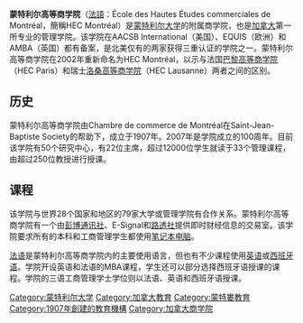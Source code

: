 {{noteTA
|1=zh-cn:蒙特利尔;zh-hk:滿地可;zh-tw: 蒙特婁;
}}
{{Infobox university
|image_name     = Hec-montreal.jpg
|image_size     = 250px
|name           = '''蒙特利尔高等商学院'''
|native_name    = École des Hautes études commerciales de Montréal
|established    = 1907
|director       = Frederico Pasin<ref>{{cite web|title=Frederico Pasin|url=https://www.hec.ca/en/about/governance/director/index.html|publisher=HEC Montréal|access-date=2021-09-08|archive-date=2021-09-08|archive-url=https://web.archive.org/web/20210908093820/https://www.hec.ca/en/about/governance/director/index.html|dead-url=no}}</ref>
|address        = 魁北克省[[蒙特利尔|蒙特利尔]]市
|type           = [[商学院|商学院]]
|endowment      = 1.27亿加元
|students       = 13,046 
|undergrad      = 9,824 
|postgrad       = 3,222
|administrative_staff      = 581
|faculty        = 260
|free_label     = 毕业人数
|free           = 87,900
|website        = [http://www.hec.ca www.hec.ca]
|campus         = 市区
|affiliations   = [[蒙特利尔大学|蒙特利尔大学]]
}}

'''蒙特利尔高等商学院'''（[[法語|法語]]：École des Hautes Études commerciales de Montréal，簡稱HEC Montréal）是[[蒙特利尔大学|蒙特利尔大学]]的附属商学院，也是[[加拿大|加拿大]]第一所专业的管理学院。该学院在AACSB International（美国）、EQUIS（欧洲）和AMBA（英国）都有备案，是北美仅有的两家获得三重认证的学院之一。蒙特利尔高等商学院在2002年重新命名为HEC Montréal，以示与法国[[巴黎高等商业研究学院|巴黎高等商学院]]（HEC Paris）和瑞士[[洛桑高等商学院|洛桑高等商学院]]（HEC Lausanne）两者之间的区别。

==历史==
蒙特利尔高等商学院由Chambre de commerce de Montréal在Saint-Jean-Baptiste Society的帮助下，成立于1907年。2007年是学院成立的100周年。目前该学院有50个研究中心，有22位主席，超过12000位学生就读于33个管理课程，由超过250位教授进行授课。

==课程==
该学院与世界28个国家和地区的79家大学或管理学院有合作关系。蒙特利尔高等商学院有一个由[[彭博通讯社|彭博通讯社]]、E-Signal和[[路透社|路透社]]提供即时财经信息的交易室。该学院要求所有的本科和工商管理学生都使用[[笔记本电脑|笔记本电脑]]。

[[法语|法语]]是蒙特利尔高等商学院内的主要使用语言，但也有不少课程使用[[英语|英语]]或[[西班牙语|西班牙语]]。学院开设英语和法语的MBA课程，学生还可以部分选择西班牙语授课的课程。学院的三语工商管理学士学位则以法语、英语和西班牙语授课。

{{加拿大大学}}
{{法国大学校会议}}

{{Authority control}}
[[Category:蒙特利尔大学|Category:蒙特利尔大学]]
[[Category:加拿大教育|Category:加拿大教育]]
[[Category:蒙特婁教育|Category:蒙特婁教育]]
[[Category:1907年創建的教育機構|Category:1907年創建的教育機構]]
[[Category:加拿大商学院|Category:加拿大商学院]]